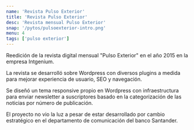 ```yaml
---
name: 'Revista Pulso Exterior'
title: 'Revista Pulso Exterior'
desc: 'Revista mensual Pulso Exterior'
snap: '/pytos/pulsoexterior-intro.png'
menu: 4
tags: ['pulso exterior']
---
```



Reedición de la revista digital mensual "Pulso Exterior" en el año 2015 en la empresa Intgenium.

La revista se desarrolló sobre Wordpress con diversos plugins a medida para mejorar experiencia de usuario,
SEO y navegación.  

Se diseñó un tema responsive propio en Wordpress con infraestructura para enviar newsletter a suscriptores basado en la categorización
de las noticias por número de publicación. 

El proyecto no vio la luz a pesar de estar desarrollado por cambio estratégico en el departamento de comunicación del banco
Santander.
